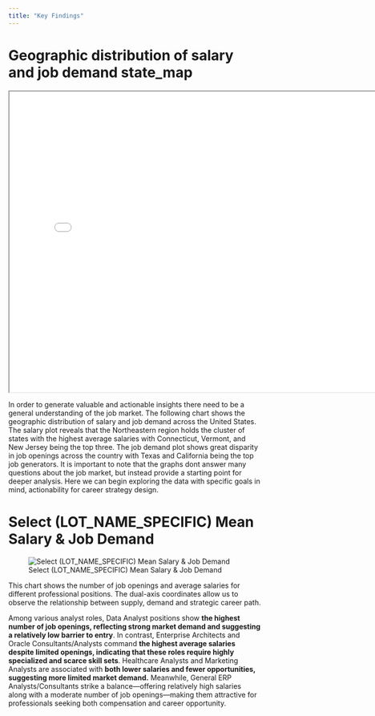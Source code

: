 ```yaml
---
title: "Key Findings"
---
```


# Geographic distribution of salary and job demand  state_map

```{=html}
<iframe width="780" height="600" src="./output/figures/Plot 1 Geographic distribution of salary and job demand  state_map.html" title="Geographic distribution of salary and job demand"></iframe>
```
In order to generate valuable and actionable insights there need to be a general understanding of the job market. The following chart shows the geographic distribution of salary and job demand across the United States. The salary plot reveals that the Northeastern region holds the cluster of states with the highest average salaries with Connecticut, Vermont, and New Jersey being the top three. The job demand plot shows  great disparity in job openings across the country with Texas and California being the top job generators. It is important to note that the graphs dont answer many questions about the job market, but instead provide a starting point for deeper analysis. Here we can begin exploring the data with specific goals in mind, actionability for career strategy design.


# Select (LOT_NAME_SPECIFIC) Mean Salary & Job Demand  
![Select (LOT_NAME_SPECIFIC) Mean Salary & Job Demand](output/Select_Mean Salary&Job Demand.png) 

This chart shows the number of job openings and average salaries for different professional positions. The dual-axis coordinates allow us to observe the relationship between supply, demand and strategic career path.

Among various analyst roles, Data Analyst positions show **the highest number of job openings, reflecting strong market demand and suggesting a relatively low barrier to entry**. In contrast, Enterprise Architects and Oracle Consultants/Analysts command **the highest average salaries despite limited openings, indicating that these roles require highly specialized and scarce skill sets**. Healthcare Analysts and Marketing Analysts are associated with **both lower salaries and fewer opportunities, suggesting more limited market demand.** Meanwhile, General ERP Analysts/Consultants strike a balance—offering relatively high salaries along with a moderate number of job openings—making them attractive for professionals seeking both compensation and career opportunity.
